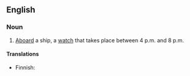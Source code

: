 ==English==

===Noun===
{{en-noun|dogwatches}}

# {{nautical}} [[aboard|Aboard]] a ship, a [[watch]] that takes place between 4 p.m. and 8 p.m. 

====Translations====
{{top}}
*Finnish: {{t|fi|koiravahti}}
{{bottom}}